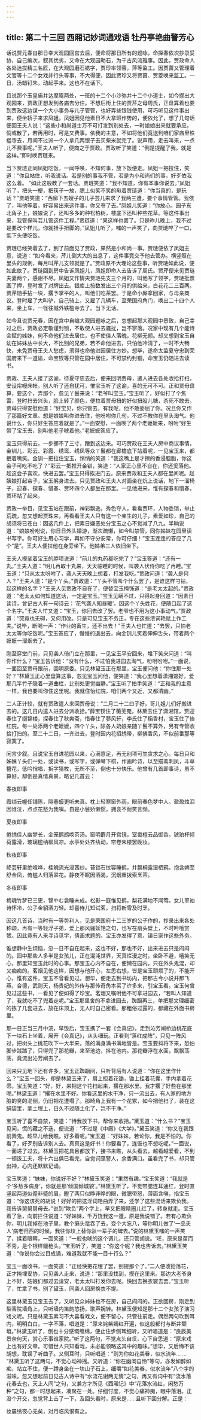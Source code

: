 ```yaml
---
---
---
```

title: 第二十三回 西厢记妙词通戏语 牡丹亭艳曲警芳心
---

话说贾元春自那日幸大观园回宫去后，便命将那日所有的题咏，命探春依次抄录妥协，自己编次，叙其优劣，又命在大观园勒石，为千古风流雅事。因此，贾政命人各处选拔精工名匠，在大观园磨石镌字，贾珍率领蓉，萍等监工。因贾蔷又管理着文官等十二个女戏并行头等事，不大得便，因此贾珍又将贾菖、贾菱唤来监工。一日，汤蜡钉朱，动起手来。这也不在话下。

且说那个玉皇庙并达摩庵两处，一班的十二个小沙弥并十二个小道士，如今挪出大观园来，贾政正想发到各庙去分住。不想后街上住的贾芹之母周氏，正盘算着也要到贾政这边谋一个大小事务与儿子管管，也好弄些银钱使用，可巧听见这件事出来，便坐轿子来求凤姐。凤姐因见他素日不大拿班作势的，便依允了，想了几句话便回王夫人说：“这些小和尚道士万不可打发到别处去，一时娘娘出来就要承应。倘或散了，若再用时，可是又费事。依我的主意，不如将他们竟送到咱们家庙里铁槛寺去，月间不过派一个人拿几两银子去买柴米就完了。说声用，走去叫来，一点儿不费事呢。”王夫人听了，便商之于贾政。贾政听了笑道：“倒是提醒了我，就是这样。”即时唤贾琏来。

当下贾琏正同凤姐吃饭，一闻呼唤，不知何事，放下饭便走。凤姐一把拉住，笑道：“你且站住，听我说话。若是别的事我不管，若是为小和尚们的事，好歹依我这么着。 ”如此这般教了一套话。贾琏笑道：“我不知道，你有本事你说去。”凤姐听了，把头一梗，把筷子一放，腮上似笑不笑的瞅着贾琏道：“你当真的，是玩话？”贾琏笑道：“西廊下五嫂子的儿子芸儿来求了我两三遭，要个事情管管。我依了，叫他等着。好容易出来这件事，你又夺了去。”凤姐儿笑道：“你放心。园子东北角子上，娘娘说了，还叫多多的种松柏树，楼底下还叫种些花草。等这件事出来，我管保叫芸儿管这件工程。”贾琏道：“果这样也罢了。只是昨儿晚上，我不过是要改个样儿，你就扭手扭脚的。”凤姐儿听了，嗤的一声笑了，向贾琏啐了一口，低下头便吃饭。

贾琏已经笑着去了，到了前面见了贾政，果然是小和尚一事。贾琏便依了凤姐主意，说道：“如今看来，芹儿倒大大的出息了，这件事竟交予他去管办。横竖照在里头的规例，每月叫芹儿支领就是了。”贾政原不大理论这些事，听贾琏如此说，便如此依了。贾琏回到房中告诉凤姐儿，凤姐即命人去告诉了周氏。贾芹便来见贾琏夫妻两个，感谢不尽。凤姐又作情央贾琏先支三个月的，叫他写了领字，贾琏批票画了押，登时发了对牌出去。银库上按数发出三个月的供给来，白花花二三百两。贾芹随手拈一块，撂予掌平的人，叫他们吃茶罢。于是命小厮拿回家，与母亲商议。登时雇了大叫驴，自己骑上，又雇了几辆车，至荣国府角门，唤出二十四个人来，坐上车，一径往城外铁槛寺去了。当下无话。

如今且说贾元春，因在宫中自编大观园题咏之后，忽想起那大观园中景致，自己幸过之后，贾政必定敬谨封锁，不敢使人进去骚扰，岂不寥落。况家中现有几个能诗会赋的姊妹，何不命他们进去居住，也不使佳人落魄，花柳无颜。却又想到宝玉自幼在姊妹丛中长大，不比别的兄弟，若不命他进去，只怕他冷清了，一时不大畅快，未免贾母王夫人愁虑，须得也命他进园居住方妙。想毕，遂命太监夏守忠到荣国府来下一道谕，命宝钗等只管在园中居住，不可禁约封锢，命宝玉仍随进去读书。

贾政、王夫人接了这谕，待夏守忠去后，便来回明贾母，遣人进去各处收拾打扫，安设帘幔床帐。别人听了还自犹可，惟宝玉听了这谕，喜的无可不可。正和贾母盘算，要这个，弄那个，忽见丫鬟来说：“老爷叫宝玉。”宝玉听了，好似打了个焦雷，登时扫去兴头，脸上转了颜色，便拉着贾母扭的好似扭股儿糖，杀死不敢去。贾母只得安慰他道：“好宝贝，你只管去，有我呢，他不敢委屈了你。况且你又作了那篇好文章。想是娘娘叫你进去住，他吩咐你几句，不过不教你在里头淘气。他说什么，你只好生答应着就是了。”一面安慰，一面唤了两个老嬷嬷来，吩咐“好生带了宝玉去，别叫他老子唬着他。”老嬷嬷答应了。

宝玉只得前去，一步挪不了三寸，蹭到这边来。可巧贾政在王夫人房中商议事情，金钏儿、彩云、彩霞、绣鸾、绣凤等众丫鬟都在廊檐底下站着呢，一见宝玉来，都抿着嘴笑。金钏一把拉住宝玉，悄悄的笑道：“我这嘴上是才擦的香浸胭脂，你这会子可吃不吃了？”彩云一把推开金钏，笑道：“人家正心里不自在，你还奚落他。趁这会子喜欢，快进去罢。”宝玉只得挨进门去。原来贾政和王夫人都在里间呢。赵姨娘打起帘子，宝玉躬身进去。只见贾政和王夫人对面坐在炕上说话，地下一溜椅子，迎春、探春、惜春、贾环四个人都坐在那里。一见他进来，惟有探春和惜春，贾环站了起来。

贾政一举目，见宝玉站在跟前，神彩飘逸，秀色夺人，看看贾环，人物委琐，举止荒疏，忽又想起贾珠来，再看看王夫人只有这一个亲生的儿子，素爱如珍，自己的胡须将已苍白：因这几件上，把素日嫌恶处分宝玉之心不觉减了八九。半晌说道：“娘娘吩咐说，你日日外头嬉游，渐次疏懒，如今叫禁管，同你姊妹在园里读书写字。你可好生用心习学，再如不守分安常，你可仔细！”宝玉连连的答应了几个“是”。王夫人便拉他在身旁坐下。他姊弟三人依旧坐下。

王夫人摸挲着宝玉的脖项说道：“前儿的丸药都吃完了？”宝玉答道：“还有一丸。”王夫人道：“明儿再取十丸来，天天临睡的时候，叫袭人伏侍你吃了再睡。”宝玉道：“只从太太吩咐了，袭人天天晚上想着，打发我吃。”贾政问道：“袭人是何人？”王夫人道：“是个丫头。”贾政道：“丫头不管叫个什么罢了，是谁这样刁钻，起这样的名字？”王夫人见贾政不自在了，便替宝玉掩饰道：“是老太太起的。”贾政道：“老太太如何知道这话，一定是宝玉。”宝玉见瞒不过，只得起身回道：“因素日读诗，曾记古人有一句诗云：‘花气袭人知昼暖’。因这个丫头姓花，便随口起了这个名字。”王夫人忙又道：“宝玉，你回去改了罢。老爷也不用为这小事动气。”贾政道：“究竟也无碍，又何用改。只是可见宝玉不务正，专在这些浓词艳赋上作工夫。”说毕，断喝一声：“作业的畜生，还不出去！”王夫人也忙道：“去罢，只怕老太太等你吃饭呢。”宝玉答应了，慢慢的退出去，向金钏儿笑着伸伸舌头，带着两个嬷嬷一溜烟去了。

刚至穿堂门前，只见袭人倚门立在那里，一见宝玉平安回来，堆下笑来问道：“叫你作什么？”宝玉告诉他：“没有什么，不过怕我进园去淘气，吩咐吩咐。”一面说，一面回至贾母跟前，回明原委。只见林黛玉正在那里，宝玉便问他：“你住那一处好？”林黛玉正心里盘算这事，忽见宝玉问他，便笑道：“我心里想着潇湘馆好，爱那几竿竹子隐着一道曲栏，比别处更觉幽静。”宝玉听了拍手笑道：“正和我的主意一样，我也要叫你住这里呢。我就住怡红院，咱们两个又近，又都清幽。”

二人正计较，就有贾政遣人来回贾母说：“二月二十二曰子好，哥儿姐儿们好搬进去的。这几日内遣人进去分派收拾。”薛宝钗住了蘅芜苑，林黛玉住了潇湘馆，贾迎春住了缀锦楼，探春住了秋爽斋，惜春住了蓼风轩，李氏住了稻香村，宝玉住了怡红院。每一处添两个老嬷嬷，四个丫头，除各人奶娘亲随丫鬟不算外，另有专管收拾打扫的。至二十二日，一齐进去，登时园内花招绣带，柳拂香风，不似前番那等寂寞了。

闲言少叙。且说宝玉自进花园以来，心满意足，再无别项可生贪求之心。每日只和姊妹丫头们一处，或读书，或写字，或弹琴下棋，作画吟诗，以至描鸾刺凤，斗草簪花，低吟悄唱，拆字猜枚，无所不至，倒也十分快乐。他曾有几首即事诗，虽不算好，却倒是真情真景，略记几首云：

春夜即事

霞绡云幄任铺陈，隔巷蟆更听未真。枕上轻寒窗外雨，眼前春色梦中人。盈盈烛泪因谁泣，点点花愁为我嗔。自是小鬟娇懒惯，拥衾不耐笑言频。

夏夜即事

倦绣佳人幽梦长，金笼鹦鹉唤茶汤。窗明麝月开宫镜，室霭檀云品御香。琥珀杯倾荷露滑，玻璃槛纳柳风凉。水亭处处齐纨动，帘卷朱楼罢晚妆。

秋夜即事

绛芸轩里绝喧哗，桂魄流光浸茜纱。苔锁石纹容睡鹤，井飘桐露湿栖鸦。抱衾婢至舒金凤，倚槛人归落翠花。静夜不眠因酒渴，沉烟重拨索烹茶。

冬夜即事

梅魂竹梦已三更，锦やむ衾睡未成。松影一庭惟见鹤，梨花满地不闻莺。女儿翠袖诗怀冷，公子金貂酒力轻。却喜侍儿知试茗，扫将新雪及时烹。

因这几首诗，当时有一等势利人，见是荣国府十二三岁的公子作的，抄录出来各处称颂，再有一等轻浮子弟，爱上那风骚妖艳之句，也写在扇头壁上，不时吟哦赏赞。因此竟有人来寻诗觅字，倩画求题的。宝玉亦发得了意，镇日家作这些外务。

谁想静中生烦恼，忽一日不自在起来，这也不好，那也不好，出来进去只是闷闷的。园中那些人多半是女孩儿，正在混沌世界，天真烂漫之时，坐卧不避，嘻笑无心，那里知宝玉此时的心事。那宝玉心内不自在，便懒在园内，只在外头鬼混，却又痴痴的。茗烟见他这样，因想与他开心，左思右想，皆是宝玉顽烦了的，不能开心，惟有这件，宝玉不曾看见过。想毕，便走去到书坊内，把那古今小说并那飞燕，合德，武则天，杨贵妃的外传与那传奇角本买了许多来，引宝玉看。宝玉何曾见过这些书，一看见了便如得了珍宝。茗烟又嘱咐他不可拿进园去，“若叫人知道了，我就吃不了兜着走呢。”宝玉那里舍的不拿进园去，踟蹰再三，单把那文理细密的拣了几套进去，放在床顶上，无人时自己密看。那粗俗过露的，都藏在外面书房里。

那一日正当三月中浣，早饭后，宝玉携了一套《会真记》，走到沁芳闸桥边桃花底下一块石上坐着，展开《会真记》，从头细玩。正看到“落红成阵”，只见一阵风过，把树头上桃花吹下一大半来，落的满身满书满地皆是。宝玉要抖将下来，恐怕脚步践踏了，只得兜了那花瓣，来至池边，抖在池内。那花瓣浮在水面，飘飘荡荡，竟流出沁芳闸去了。

回来只见地下还有许多，宝玉正踟蹰间，只听背后有人说道：“你在这里作什么？”宝玉一回头，却是林黛玉来了，肩上担着花锄，锄上挂着花囊，手内拿着花帚。宝玉笑道：“好，好，来把这个花扫起来，撂在那水里。我才撂了好些在那里呢。”林黛玉道：“撂在水里不好。你看这里的水干净，只一流出去，有人家的地方脏的臭的混倒，仍旧把花遭塌了。那畸角上我有一个花冢，如今把他扫了，装在这绢袋里，拿土埋上，日久不过随土化了，岂不干净。”

宝玉听了喜不自禁，笑道：“待我放下书，帮你来收拾。”黛玉道：“什么书？”宝玉见问，慌的藏之不迭，便说道：“不过是《中庸》《大学》。”黛玉笑道：“你又在我跟前弄鬼。趁早儿给我瞧，好多着呢。”宝玉道：“好妹妹，若论你，我是不怕的。你看了，好歹别告诉别人去。真真这是好书！你要看了，连饭也不想吃呢。”一面说，一面递了过去。林黛玉把花具且都放下，接书来瞧，从头看去，越看越爱看，不到一顿饭工夫，将十六出俱已看完，自觉词藻警人，余香满口。虽看完了书，却只管出神，心内还默默记诵。

宝玉笑道：“妹妹，你说好不好？”林黛玉笑道：“果然有趣。”宝玉笑道：“我就是个‘多愁多病身’，你就是那‘倾国倾城貌’。”林黛玉听了，不觉带腮连耳通红，登时直竖起两道似蹙非蹙的眉，瞪了两只似睁非睁的眼，微腮带怒，薄面含嗔，指宝玉道：“你这该死的胡说！好好的把这淫词艳曲弄了来，还学了这些混话来欺负我。我告诉舅舅舅母去。”说到“欺负”两个字上，早又把眼睛圈儿红了，转身就走。宝玉着了急，向前拦住说道：“好妹妹，千万饶我这一遭，原是我说错了。若有心欺负你，明儿我掉在池子里，教个癞头鼋吞了去，变个大忘八，等你明儿做了‘一品夫人’病老归西的时候，我往你坟上替你驮一辈子的碑去。”说的林黛玉嗤的一声笑了，揉着眼睛，一面笑道：“一般也唬的这个调儿，还只管胡说。‘呸，原来是苗而不秀，是个银样鑞枪头。’”宝玉听了，笑道：“你这个呢？我也告诉去。”林黛玉笑道：“你说你会过目成诵，难道我就不能一目十行么？”

宝玉一面收书，一面笑道：“正经快把花埋了罢，别提那个了。”二人便收拾落花，正才掩埋妥协，只见袭人走来，说道：“那里没找到，摸在这里来。那边大老爷身上不好，姑娘们都过去请安，老太太叫打发你去呢。快回去换衣裳去罢。”宝玉听了，忙拿了书，别了黛玉，同袭人回房换衣不提。

这里林黛玉见宝玉去了，又听见众姊妹也不在房，自己闷闷的。正欲回房，刚走到梨香院墙角上，只听墙内笛韵悠扬，歌声婉转。林黛玉便知是那十二个女孩子演习戏文呢。只是林黛玉素习不大喜看戏文，便不留心，只管往前走。偶然两句吹到耳内，明明白白，一字不落，唱道是：“原来姹紫嫣红开遍，似这般都付与断井颓垣。”林黛玉听了，倒也十分感慨缠绵，便止住步侧耳细听，又听唱道是：“良辰美景奈何天，赏心乐事谁家院。”听了这两句，不觉点头自叹，心下自思道：“原来戏上也有好文章。可惜世人只知看戏，未必能领略这其中的趣味。”想毕，又后悔不该胡想，耽误了听曲子。又侧耳时，只听唱道：“则为你如花美眷，似水流年… … ”林黛玉听了这两句，不觉心动神摇。又听道：“你在幽闺自怜”等句，亦发如醉如痴，站立不住，便一蹲身坐在一块山子石上，细嚼“如花美眷，似水流年”八个字的滋味。忽又想起前日见古人诗中有“水流花谢两无情”之句，再又有词中有“流水落花春去也，天上人间”之句，又兼方才所见《西厢记》中“花落水流红，闲愁万种”之句，都一时想起来，凑聚在一处。仔细忖度，不觉心痛神痴，眼中落泪。正没个开交，忽觉背上击了一下，及回头看时，原来是……且听下回分解。正是：

妆晨绣夜心无矣，对月临风恨有之。


